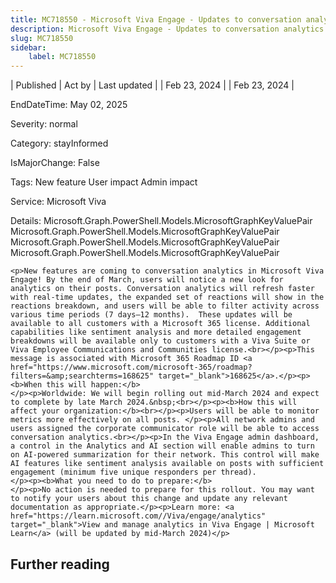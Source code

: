 ```yaml
---
title: MC718550 - Microsoft Viva Engage - Updates to conversation analytics
description: Microsoft Viva Engage - Updates to conversation analytics
slug: MC718550
sidebar:
    label: MC718550
---
```



| Published | Act by | Last updated |
| Feb 23, 2024 |  | Feb 23, 2024 |

EndDateTime: May 02, 2025

Severity: normal

Category: stayInformed

IsMajorChange: False

Tags: New feature User impact Admin impact

Service: Microsoft Viva

Details: Microsoft.Graph.PowerShell.Models.MicrosoftGraphKeyValuePair Microsoft.Graph.PowerShell.Models.MicrosoftGraphKeyValuePair Microsoft.Graph.PowerShell.Models.MicrosoftGraphKeyValuePair Microsoft.Graph.PowerShell.Models.MicrosoftGraphKeyValuePair

```
<p>New features are coming to conversation analytics in Microsoft Viva Engage! By the end of March, users will notice a new look for analytics on their posts. Conversation analytics will refresh faster with real-time updates, the expanded set of reactions will show in the reactions breakdown, and users will be able to filter activity across various time periods (7 days–12 months).  These updates will be available to all customers with a Microsoft 365 license. Additional capabilities like sentiment analysis and more detailed engagement breakdowns will be available only to customers with a Viva Suite or Viva Employee Communications and Communities license.<br></p><p>This message is associated with Microsoft 365 Roadmap ID <a href="https://www.microsoft.com/microsoft-365/roadmap?filters=&amp;searchterms=168625" target="_blank">168625</a>.</p><p><b>When this will happen:</b> 
</p><p>Worldwide: We will begin rolling out mid-March 2024 and expect to complete by late March 2024.&nbsp;<br></p><p><b>How this will affect your organization:</b><br></p><p>Users will be able to monitor metrics more effectively on all posts. </p><p>All network admins and users assigned the corporate communicator role will be able to access conversation analytics.<br></p><p>In the Viva Engage admin dashboard, a control in the Analytics and AI section will enable admins to turn on AI-powered summarization for their network. This control will make AI features like sentiment analysis available on posts with sufficient engagement (minimum five unique responders per thread). 
</p><p><b>What you need to do to prepare:</b> 
</p><p>No action is needed to prepare for this rollout. You may want to notify your users about this change and update any relevant documentation as appropriate.</p><p>Learn more: <a href="https://learn.microsoft.com//Viva/engage/analytics" target="_blank">View and manage analytics in Viva Engage | Microsoft Learn</a> (will be updated by mid-March 2024)</p>
```

## Further reading
